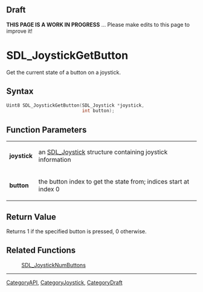 
== Draft ==

'''THIS PAGE IS A WORK IN PROGRESS''' ... Please make edits to this page to improve it!
= SDL_JoystickGetButton =

Get the current state of a button on a joystick.

== Syntax ==

<syntaxhighlight lang='c'>
Uint8 SDL_JoystickGetButton(SDL_Joystick *joystick,
                            int button);
</syntaxhighlight>

== Function Parameters ==

{|
|'''joystick'''
|an [[SDL_Joystick]] structure containing joystick information
|-
|'''button'''
|the button index to get the state from; indices start at index 0
|}

== Return Value ==

Returns 1 if the specified button is pressed, 0 otherwise.

== Related Functions ==

:[[SDL_JoystickNumButtons]]

----
[[CategoryAPI]], [[CategoryJoystick]], [[CategoryDraft]]


